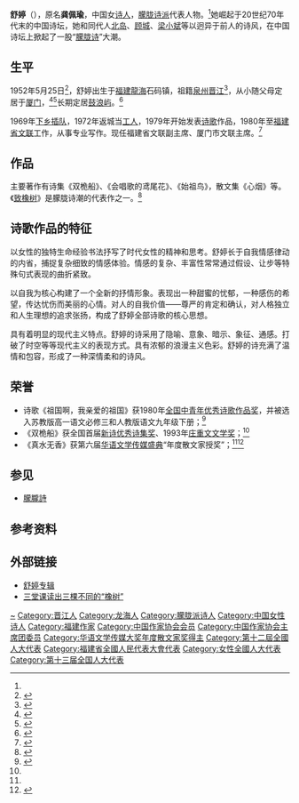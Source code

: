 {{Refimprove |time=2017-08-02T10:06:03+00:00}}
{{Infobox writer
| name         = 舒婷
| image        = 
| imagesize    = 
| caption      = 
| pseudonym    = 
| birthname    = 龔佩瑜
| birthdate    = {{birth date and age|1952|05|25}}
| birthplace   = {{CHN}}[[福建|福建]][[龙海县|龍海]]
| deathdate    = 
| deathplace   = 
| occupation   = [[詩人|詩人]]、散文家
| nationality  = {{PRC}}
| period       = 1979年至今
| genre        = 
| subject      = 
| movement     = [[朦朧派|朦朧派]]
| notableworks = 《双桅船》<br>《会唱歌的鸢尾花》<br>《始祖鸟》
| spouse       = [[陳仲義|陳仲義]] 
| partner      = 
| children     = 
| relatives    = 
| influences   = 
| influenced   = 
| awards       = 
| signature    = 
| website      = 
}}
'''舒婷'''（{{bd|1952年|5月25日|catIdx=S舒}}），原名'''龚佩瑜'''，中国女[[诗人|诗人]]，[[朦胧诗派|朦胧诗派]]代表人物。<ref name="shuting"/>她崛起于20世纪70年代末的中国诗坛，她和同代人[[北岛_(诗人)|北岛]]、[[顾城|顾城]]、[[梁小斌|梁小斌]]等以迥异于前人的诗风，在中国诗坛上掀起了一股“[[朦胧诗|朦胧诗]]”大潮。

== 生平 ==
1952年5月25日<ref name="走近舒婷夫妇 ">{{Cite web |url=https://www.jintian.net/today/html/70/n-51670.html |title=丁子江 ：走近舒婷夫妇 (今天网站) |accessdate=2019-03-30 |author=丁子江}}</ref>，舒婷出生于[[福建|福建]][[龙海市|龍海]]石码镇，祖籍[[泉州|泉州]][[晋江|晋江]]<ref>{{Cite web|title=全国人民代表大会|url= http://210.82.31.1:8084/delegate/viewDelegate.action?dbid=200813108652|work=www.npc.gov.cn|accessdate=2019-03-04}}{{Dead link|date=2020年1月 |bot=InternetArchiveBot |fix-attempted=yes }}</ref>，从小随父母定居于[[厦门|厦门]]，<ref>{{cite web|url=http://sn.people.com.cn/n/2014/0214/c229697-20571694.html|title=诗人舒婷：曾被以为叫"书亭" 被误认是卖书报的|author=河北日报|date=2014-02-14|accessdate=2018-05-12|archive-date=2018-05-12|archive-url=https://web.archive.org/web/20180512181837/http://sn.people.com.cn/n/2014/0214/c229697-20571694.html|dead-url=no}}</ref><ref>{{cite news|url=http://sc.people.com.cn/n2/2017/1011/c345458-30819704.html|title=即日起报名泸州诗歌朗诵比赛 著名诗人舒婷邀你同台读诗|author=泸州新闻网|date=2017-10-11}}</ref>长期定居[[鼓浪屿|鼓浪屿]]。<ref>{{cite web|url=http://www.fj.xinhuanet.com/2017gly/2017-07/06/c_1121268432.htm|title=舒婷的生命之源|author=人民网|date=2017-07-06|access-date=2018-05-12|archive-url=https://web.archive.org/web/20181104010307/http://www.fj.xinhuanet.com/2017gly/2017-07/06/c_1121268432.htm|archive-date=2018-11-04|dead-url=yes}}</ref>

1969年[[上山下乡运动|下乡插队]]，1972年返城当[[工人|工人]]，1979年开始发表[[诗歌|诗歌]]作品，1980年至[[福建省文联|福建省文联]]工作，从事专业写作。现任福建省文联副主席、厦门市文联主席。<ref>{{cite news|url=http://politics.people.com.cn/n/2014/0311/c70731-24603657.html|title=诗人舒婷多年拒绝接受采访:谢谢你还记得我的旧作|author=中国新闻网|date=2014-03-11|accessdate=2018-05-12|archive-date=2018-05-12|archive-url=https://web.archive.org/web/20180512114325/http://politics.people.com.cn/n/2014/0311/c70731-24603657.html|dead-url=no}}</ref>

== 作品 ==
主要著作有诗集《双桅船》、《会唱歌的鸢尾花》、《始祖鸟》，散文集《心烟》等。《[[致橡树|致橡树]]》是朦胧诗潮的代表作之一。<ref name="shuting">{{cite news|url=http://gs.people.com.cn/n/2014/0626/c183283-21515543.html|title=今夜我们共诵诗歌：著名诗人舒婷做客西北师范大学|author=人民网-甘肃频道|date=2014-06-26}}</ref> 

==诗歌作品的特征==
以女性的独特生命经验书法抒写了时代女性的精神和思考。舒婷长于自我情感律动的内省，捕捉复杂细致的情感体验。情感的复杂、丰富性常常通过假设、让步等特殊句式表现的曲折紧致。

以自我为核心构建了一个全新的抒情形象。表现出一种甜蜜的忧郁，一种感伤的希望，传达忧伤而美丽的心情。对人的自我价值——尊严的肯定和确认，对人格独立和人生理想的追求张扬，构成了舒婷全部诗歌的核心思想。

具有着明显的现代主义特点。舒婷的诗采用了隐喻、意象、暗示、象征、通感。打破了时空等等现代主义的表现方式。具有浓郁的浪漫主义色彩。舒婷的诗充满了温情和包容，形成了一种深情柔和的诗风。

== 荣誉 ==
* 诗歌《祖国啊，我亲爱的祖国》获1980年[[全国中青年优秀诗歌作品奖|全国中青年优秀诗歌作品奖]]，并被选入苏教版高一语文必修三和人教版语文九年级下册；<ref name="xianwanbao">{{cite web|url=http://epaper.xiancn.com/xawb/html/2009-05/22/content_136281.htm|title=古城香飘 雁塔题名诗意浓|author=西安晚报}}</ref>
* 《双桅船》获全国首届[[新诗优秀诗集奖|新诗优秀诗集奖]]、1993年[[庄重文文学奖|庄重文文学奖]]；<ref name="xianwanbao"/>
* 《真水无香》获第六届[[华语文学传媒大奖|华语文学传媒盛典]]“年度散文家授奖”；<ref name="xianwanbao"/><ref>{{cite news|url=http://www.chinanews.com/cul/news/2008/04-15/1221304.shtml|title=华语文学传媒大奖揭晓 王安忆舒婷成就文坛转身|author=沈阳晚报|date=2008-04-15}}</ref>

== 参见 ==
* [[朦朧詩|朦朧詩]]

== 参考资料 ==
{{reflist}}

== 外部链接 ==
* [http://www.white-collar.net/01-author/s/13-shu_t/index-st.htm 舒婷专辑]
* [http://ohmymoon.bokee.com/4120210.html 三堂课读出三棵不同的“橡树”]

{{華語文學傳媒大獎年度散文家獎|2007}}
{{庄重文文学奖}}
{{中国近现代文学}}
{{中国作家协会第四届理事会}}
{{中国作家协会第六届全国委员会}}
{{中国作家协会第七届全国委员会}}
{{中国作家协会第八届全国委员会}}
{{中国作家协会第九届全国委员会}}

{{Authority control}}
{{DEFAULTSORT:Shu舒}}
[[Category:龔姓|~]]
[[Category:晋江人|Category:晋江人]]
[[Category:龙海人|Category:龙海人]]
[[Category:朦胧派诗人|Category:朦胧派诗人]]
[[Category:中国女性诗人|Category:中国女性诗人]]
[[Category:福建作家|Category:福建作家]]
[[Category:中国作家协会会员|Category:中国作家协会会员]]
[[Category:中国作家协会主席团委员|Category:中国作家协会主席团委员]]
[[Category:华语文学传媒大奖年度散文家奖得主|Category:华语文学传媒大奖年度散文家奖得主]]
[[Category:第十二屆全國人大代表|Category:第十二屆全國人大代表]]
[[Category:福建省全國人民代表大會代表|Category:福建省全國人民代表大會代表]]
[[Category:女性全國人大代表|Category:女性全國人大代表]]
[[Category:第十三届全国人大代表|Category:第十三届全国人大代表]]